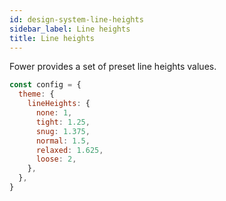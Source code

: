 ```yaml
---
id: design-system-line-heights
sidebar_label: Line heights
title: Line heights
---
```


Fower provides a set of preset line heights values.

```jsx
const config = {
  theme: {
    lineHeights: {
      none: 1,
      tight: 1.25,
      snug: 1.375,
      normal: 1.5,
      relaxed: 1.625,
      loose: 2,
    },
  },
}
```
